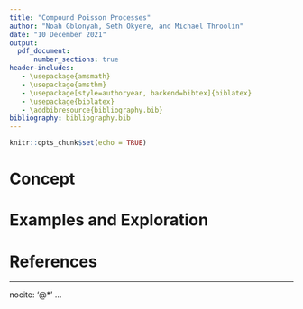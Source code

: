 ```yaml
---
title: "Compound Poisson Processes"
author: "Noah Gblonyah, Seth Okyere, and Michael Throolin"
date: "10 December 2021"
output: 
  pdf_document: 
      number_sections: true
header-includes:
   - \usepackage{amsmath}
   - \usepackage{amsthm}
   - \usepackage[style=authoryear, backend=bibtex]{biblatex}
   - \usepackage{biblatex}
   - \addbibresource{bibliography.bib}
bibliography: bibliography.bib
---
```

\newtheorem{theorem}{Theorem}[section]
\newtheorem{definition}{Definition}[section]
\newtheorem{example}{Example}[section]

```r
knitr::opts_chunk$set(echo = TRUE)
```

# Concept

\begin{definition}[Counting Processes]
A random process $\{N(t), t \in [0,\infty) \}$ is a counting process if,
\begin{enumerate}
\item $N(0) = 0$.
\item $N(t) \in \{0,1,2,3,4,...\}$ and is non-decreasing.
\end{enumerate}
\end{definition}

\begin{definition}[Poisson Processes]
A counting process $N(t)$ is a poisson process with rate $\lambda$ if,
\begin{enumerate}
\item $N(t)$ has independent increments. That is the set $N(t_j+s_j)-N(t_j) ,~ j \in \{0,1,2,...,n\}$ is independent for each non-overlapping increment $(t_j, t_j+s_j]$.
\item For all $ t \geq 0$ and $h >0$ ,  $N(t+h) -N(t)  \sim POIS(\Lambda)$ where $\Lambda = \int_t^{t+h} \lambda (z) dz$.
\end{enumerate}
\end{definition}

\begin{definition}[Compound Poisson Process]
A compound poisson process S(t) is defined as follows:
\begin{enumerate}
\item For $t>0, S(t) = \sum_{i=1}^{N(t)} X_i$, where $N(t)$ is a poisson process with rate function $\lambda$,
\item All random variables $X_i$ and $\{N(t), t>0 \}$ are independent and identically distributed,
\item $N(t) =0 \implies S(0) = 0$.
\end{enumerate}
\end{definition}

# Examples and Exploration

# References

---
nocite: '@*'
...